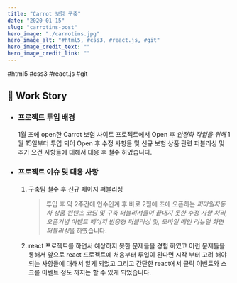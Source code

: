 ```yaml
---
title: "Carrot 보험 구축"
date: "2020-01-15"
slug: "carrotins-post"
hero_image: "./carrotins.jpg"
hero_image_alt: "#html5, #css3, #react.js, #git"
hero_image_credit_text: ""
hero_image_credit_link: ""
---
```


<div className="badge-wrap">
  <span className="badge badge-html">#html5</span>
  <span className="badge badge-css">#css3</span>
  <span className="badge badge-react">#react.js</span>
  <span className="badge badge-git">#git</span>
</div>

## 🎤 Work Story

- ### 프로젝트 투입 배경

  1월 초에 open한 Carrot 보험 사이트 프로젝트에서 Open 후 _안정화 작업을 위해_ 1월 15일부터 투입 되어 Open 후 수정 사항들 및 신규 보험 상품 관련 퍼블리싱 및 추가 요건 사항들에 대해서 대응 후 철수 하였습니다.

- ### 프로젝트 이슈 및 대응 사항

  1. 구축팀 철수 후 신규 페이지 퍼블리싱

     > 투입 후 약 2주간에 인수인계 후 바로 2월에 초에 오픈하는 _퍼마일자동차 상품 컨텐츠 코딩 및 구축 퍼블리셔들이 끝내지 못한 수정 사항 처리,_ *오픈기념 이벤트 페이지 반응형 퍼블리싱 및, 모바일 메인 리뉴얼 화면 퍼블리싱*을 하였습니다.

  2. react 프로젝트를 하면서 예상하지 못한 문제들을 경험 하였고 이런 문제들을 통해서 앞으로 react 프로젝트에 처음부터 투입이 된다면 시작 부터 고려 해야되는 사항들에 대해서 알게 되었고 그리고 간단한 react에서 클릭 이벤트와 스크롤 이벤트 정도 까지는 할 수 있게 되었습니다.
